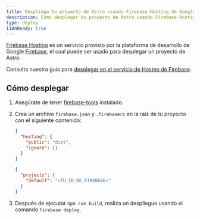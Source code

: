 ```yaml
---
title: Despliega tu proyecto de Astro usando Firebase Hosting de Google
description: Cómo desplegar tu proyecto de Astro usando Firebase Hosting de Google.
type: deploy
i18nReady: true
---
```


[Firebase Hosting](https://firebase.google.com/products/hosting) es un servicio provisto por la plataforma de desarrollo de Google [Firebase](https://firebase.google.com/), el cual puede ser usado para desplegar un proyecto de Astro.

Consulta nuestra guía para [desplegar en el servicio de Hosteo de Firebase](/es/guides/backend/google-firebase/).

## Cómo desplegar

1. Asegúrate de tener [firebase-tools](https://www.npmjs.com/package/firebase-tools) instalado.

2. Crea un archivo `firebase.json` y `.firebaserc` en la raíz de tu proyecto con el siguiente contenido:

   ```json title="firebase.json"
   {
     "hosting": {
       "public": "dist",
       "ignore": []
     }
   }
   ```


   ```json title=".firebaserc"
   {
     "projects": {
       "default": "<TU_ID_DE_FIREBASE>"
     }
   }
   ```

3. Después de ejecutar `npm run build`, realiza un despliegue usando el comando `firebase deploy`.
